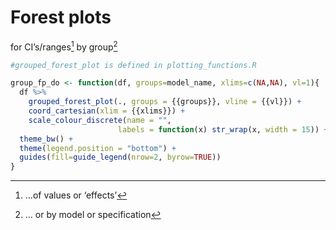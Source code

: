 # Forest plots

for CI's/ranges[^forest-plots-1] by group[^forest-plots-2]

[^forest-plots-1]: ...of values or 'effects'

[^forest-plots-2]: ... or by model or specification

```r

#grouped_forest_plot is defined in plotting_functions.R

group_fp_do <- function(df, groups=model_name, xlims=c(NA,NA), vl=1){
  df %>%
    grouped_forest_plot(., groups = {{groups}}, vline = {{vl}}) +
    coord_cartesian(xlim = {{xlims}}) +
    scale_colour_discrete(name = "",
                        labels = function(x) str_wrap(x, width = 15)) +
  theme_bw() +
  theme(legend.position = "bottom") +
  guides(fill=guide_legend(nrow=2, byrow=TRUE))
}

```
